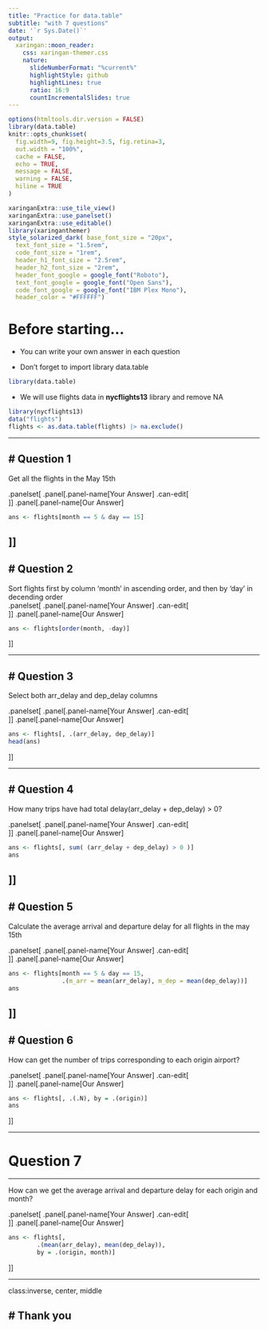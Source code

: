 ```yaml
---
title: "Practice for data.table"
subtitle: "with 7 questions"  
date: '`r Sys.Date()`'
output:
  xaringan::moon_reader:
    css: xaringan-themer.css
    nature:
      slideNumberFormat: "%current%"
      highlightStyle: github
      highlightLines: true
      ratio: 16:9
      countIncrementalSlides: true
---
```


```r
options(htmltools.dir.version = FALSE)
library(data.table)
knitr::opts_chunk$set(
  fig.width=9, fig.height=3.5, fig.retina=3,
  out.width = "100%",
  cache = FALSE,
  echo = TRUE,
  message = FALSE, 
  warning = FALSE,
  hiline = TRUE
)
```

```r
xaringanExtra::use_tile_view()
xaringanExtra::use_panelset()
xaringanExtra::use_editable()
library(xaringanthemer)
style_solarized_dark( base_font_size = "20px",
  text_font_size = "1.5rem",
  code_font_size = "1rem",
  header_h1_font_size = "2.5rem",
  header_h2_font_size = "2rem",
  header_font_google = google_font("Roboto"),
  text_font_google = google_font("Open Sans"),
  code_font_google = google_font("IBM Plex Mono"),
  header_color = "#FFFFFF")
```

# Before starting...

* You can write your own answer in each question  

* Don't forget to import library data.table

```r
library(data.table)
```

* We will use flights data in **nycflights13** library and remove NA

```r
library(nycflights13)
data("flights")
flights <- as.data.table(flights) |> na.exclude()
```


---

# Question 1
----

Get all the flights in the May 15th

.panelset[
.panel[.panel-name[Your Answer]
.can-edit[  
]]
.panel[.panel-name[Our Answer]
```r
ans <- flights[month == 5 & day == 15]
```

]]
---

# Question 2
----

Sort flights first by column 'month' in ascending order, and then by 'day' in decending order  
.panelset[
.panel[.panel-name[Your Answer]
.can-edit[  
]]
.panel[.panel-name[Our Answer]
```r
ans <- flights[order(month, -day)]
```

]]

---

# Question 3
----
Select both arr_delay and dep_delay columns

.panelset[
.panel[.panel-name[Your Answer]
.can-edit[  
]]
.panel[.panel-name[Our Answer]
```r
ans <- flights[, .(arr_delay, dep_delay)]
head(ans)
```
]]

---

# Question 4
----

How many trips have had total delay(arr_delay + dep_delay) > 0?

.panelset[
.panel[.panel-name[Your Answer]
.can-edit[  
]]
.panel[.panel-name[Our Answer]
```r
ans <- flights[, sum( (arr_delay + dep_delay) > 0 )]
ans

```

]]
---

# Question 5
----

Calculate the average arrival and departure delay for all flights in the may 15th

.panelset[
.panel[.panel-name[Your Answer]
.can-edit[  
]]
.panel[.panel-name[Our Answer]
```r
ans <- flights[month == 5 & day == 15,
               .(m_arr = mean(arr_delay), m_dep = mean(dep_delay))]
ans

```
]]
---

# Question 6
----

How can get the number of trips corresponding to each origin airport?

.panelset[
.panel[.panel-name[Your Answer]
.can-edit[  
]]
.panel[.panel-name[Our Answer]
```r
ans <- flights[, .(.N), by = .(origin)]
ans

```
]]

---

# Question 7

----

How can we get the average arrival and departure delay for each origin and month?

.panelset[
.panel[.panel-name[Your Answer]
.can-edit[  
]]
.panel[.panel-name[Our Answer]
```r
ans <- flights[,
        .(mean(arr_delay), mean(dep_delay)),
        by = .(origin, month)]


```
]]

---

class:inverse, center, middle

# Thank you 
----
